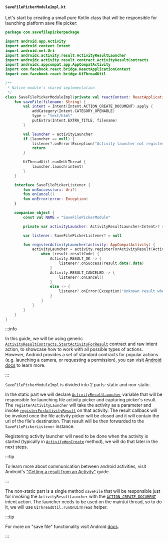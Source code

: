 #### `SaveFilePickerModuleImpl.kt`

Let's start by creating a small pure Kotlin class that will be responsible for launching platform save file picker:

```kotlin title="android/src/main/java/com/savefilepickerpackage/SaveFilePickerModuleImpl.kt"
package com.savefilepickerpackage

import android.app.Activity
import android.content.Intent
import android.net.Uri
import androidx.activity.result.ActivityResultLauncher
import androidx.activity.result.contract.ActivityResultContracts
import androidx.appcompat.app.AppCompatActivity
import com.facebook.react.bridge.ReactApplicationContext
import com.facebook.react.bridge.UiThreadUtil

/**
 * Native module's shared implementation
 */
class SaveFilePickerModuleImpl(private val reactContext: ReactApplicationContext) {
    fun saveFile(filename: String) {
        val intent = Intent(Intent.ACTION_CREATE_DOCUMENT).apply {
            addCategory(Intent.CATEGORY_OPENABLE)
            type = "text/html"
            putExtra(Intent.EXTRA_TITLE, filename)
        }

        val launcher = activityLauncher
        if (launcher == null) {
            listener?.onError(Exception("Activity launcher not registered"))
            return
        }

        UiThreadUtil.runOnUiThread {
            launcher.launch(intent)
        }
    }

    interface SaveFilePickerListener {
        fun onSuccess(uri: Uri?)
        fun onCancel()
        fun onError(error: Exception)
    }

    companion object {
        const val NAME = "SaveFilePickerModule"

        private var activityLauncher: ActivityResultLauncher<Intent>? = null

        var listener: SaveFilePickerListener? = null

        fun registerActivityLauncher(activity: AppCompatActivity) {
            activityLauncher = activity.registerForActivityResult(ActivityResultContracts.StartActivityForResult()) { result ->
                when (result.resultCode) {
                    Activity.RESULT_OK -> {
                        listener?.onSuccess(result.data?.data)
                    }
                    Activity.RESULT_CANCELED -> {
                        listener?.onCancel()
                    }
                    else -> {
                        listener?.onError(Exception("Unknown result when saving the file"))
                    }
                }
            }
        }
    }
}
```

:::info

In this guide, we will be using generic [`ActivityResultContracts.StartActivityForResult`](https://developer.android.com/reference/kotlin/androidx/activity/result/contract/ActivityResultContracts.StartActivityForResult) contract and raw intent action,
to showcase how to work with all possible types of actions.
However, Android provides a set of standard contracts for popular actions (e.g. launching a camera, or requesting a permission),
you can visit [Android docs](https://developer.android.com/reference/kotlin/androidx/activity/result/contract/ActivityResultContracts) to learn more.

:::

`SaveFilePickerModuleImpl` is divided into 2 parts: static and non-static.

In the static part we will declare [`ActivityResultLauncher`](https://developer.android.com/reference/kotlin/androidx/activity/result/ActivityResultLauncher) variable that will be responsible for launching file activity picker and capturing picker's result.
The `registerActivityLauncher` will take the activity as a parameter and invoke [`registerForActivityResult`](https://developer.android.com/reference/kotlin/androidx/activity/result/ActivityResultCaller#registerForActivityResult(androidx.activity.result.contract.ActivityResultContract%3CI,O%3E,androidx.activity.result.ActivityResultCallback%3CO%3E))
on that activity. The result callback will be invoked once the file activity picker will be closed and it will contain the uri of the file's destination.
That result will be then forwarded to the `SaveFilePickerListener` instance.

Registering activity launcher will need to be done when the activity is started (typically in [`Activity#onCreate`](https://developer.android.com/reference/kotlin/android/app/Activity#oncreate) method), we will do that later in the next steps.

:::tip

To learn more about communication between android activities, visit Android's ["Getting a result from an Activity"](https://developer.android.com/training/basics/intents/result) guide.

:::

The non-static part is a single method `saveFile` that will be responsible just for invoking the `ActivityResultLauncher` with the [`ACTION_CREATE_DOCUMENT`](https://developer.android.com/reference/kotlin/android/content/Intent#action_create_document) intent action.
The launcher needs to be used on the main/ui thread, so to do it, we will use `UiThreadUtil.runOnUiThread` helper.

:::tip

For more on "save file" functionality visit Android [docs](https://developer.android.com/training/data-storage/shared/documents-files#create-file).

:::
